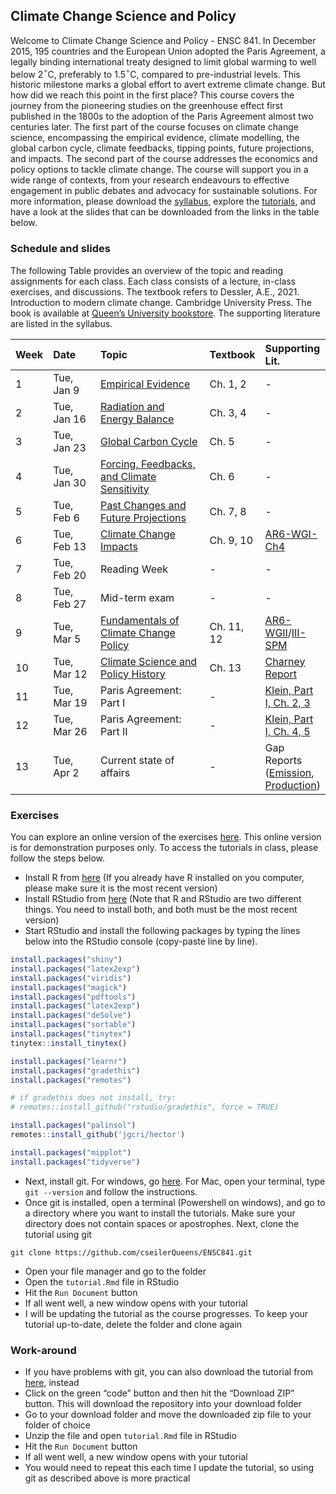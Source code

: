 ## Climate Change Science and Policy

Welcome to Climate Change Science and Policy - ENSC 841. In December 2015, 195 countries and the European Union adopted the Paris Agreement, a legally binding international treaty designed to limit global warming to well below 2$^\circ$C, preferably to 1.5$^\circ$C, compared to pre-industrial levels. This historic milestone marks a global effort to avert extreme climate change. But how did we reach this point in the first place? This course covers the journey from the pioneering studies on the greenhouse effect first published in the 1800s to the adoption of the Paris Agreement almost two centuries later. The first part of the course focuses on climate change science, encompassing the empirical evidence, climate modelling, the global carbon cycle, climate feedbacks, tipping points, future projections, and impacts. The second part of the course addresses the economics and policy options to tackle climate change. The course will support you in a wide range of contexts, from your research endeavours to effective engagement in public debates and advocacy for sustainable solutions. For more information, please download the [syllabus](https://drive.google.com/file/d/1vUuUg12YwXrV9h7bQcze_E3fofkN1ZZK/view?usp=sharing), explore the [tutorials](https://seiler-queensu.shinyapps.io/ENSC841/), and have a look at the slides that can be downloaded from the links in the table below.

### Schedule and slides

The following Table provides an overview of the topic and reading assignments for each class. Each class consists of a lecture, in-class exercises, and discussions. The textbook refers to Dessler, A.E., 2021. Introduction to modern climate change. Cambridge University Press. The book is available at [Queen's University bookstore](https://www.campusbookstore.com/textbooks/search-engine/results?Course=ENSC26469). The supporting literature are listed in the syllabus.

|Week | Date | Topic | Textbook | Supporting Lit.| 
|:-|:---|:--------|:---|:---|
|1 | Tue, Jan 9 | [Empirical Evidence](https://drive.google.com/file/d/1BjMNCDhA8oerO4PdTHx2ML7LtJOl5dyb/view?usp=sharing) | Ch. 1, 2 | - |
|2 | Tue, Jan 16 | [Radiation and Energy Balance](https://drive.google.com/file/d/17t3eTh9kdXogQD39GhlrQkQzAuRTtjSc/view?usp=sharing) | Ch. 3, 4 | - |
|3 | Tue, Jan 23 | [Global Carbon Cycle](https://drive.google.com/file/d/1Pk4hXrb4RYqAT-r_E2-NO0QgjglvPbPU/view?usp=sharing) | Ch. 5 | - |
|4 | Tue, Jan 30 | [Forcing, Feedbacks, and Climate Sensitivity](https://drive.google.com/file/d/19T_-KRQO0flkNyZzVGzd6aoND1no6IOG/view?usp=sharing) | Ch. 6 | - |
|5 | Tue, Feb 6 | [Past Changes and Future Projections](https://drive.google.com/file/d/16pEqDePpiuo4E-27IsZM2PW9vbamVKT4/view?usp=sharing) | Ch. 7, 8 | - |
|6 | Tue, Feb 13 | [Climate Change Impacts](https://drive.google.com/file/d/1SeBVIbtKQf32mkagtglaXhZFn9CGwGbs/view?usp=sharing) | Ch. 9, 10 | [AR6-WGI-Ch4](https://www.ipcc.ch/report/ar6/wg1/downloads/report/IPCC_AR6_WGI_Chapter04.pdf) |
|7 | Tue, Feb 20 | Reading Week | - | - |
|8 | Tue, Feb 27 | Mid-term exam | - | - |
|9 | Tue, Mar 5 | [Fundamentals of Climate Change Policy](https://drive.google.com/file/d/1EwhGbk-qCnCMvuocOOIg0PglVD_AZxap/view?usp=sharing) | Ch. 11, 12 | [AR6-WGII](https://www.ipcc.ch/report/ar6/wg2/downloads/report/IPCC_AR6_WGII_SummaryForPolicymakers.pdf)/[III-SPM](https://www.ipcc.ch/report/ar6/wg3/downloads/report/IPCC_AR6_WGIII_SummaryForPolicymakers.pdf) |
|10 | Tue, Mar 12 | [Climate Science and Policy History](https://drive.google.com/file/d/11_eUvu7_4VhQy807CYN1X8S7BNJ948Kk/view?usp=sharing) | Ch. 13 | [Charney Report](https://geosci.uchicago.edu/~archer/warming_papers/charney.1979.report.pdf) | 
|11 | Tue, Mar 19 | Paris Agreement: Part I | - | [Klein, Part I, Ch. 2, 3](https://ocul-qu.primo.exlibrisgroup.com/permalink/01OCUL_QU/r9dor2/alma9952454683605158) |
|12 | Tue, Mar 26 | Paris Agreement: Part II | - |[Klein, Part I, Ch. 4, 5](https://ocul-qu.primo.exlibrisgroup.com/permalink/01OCUL_QU/r9dor2/alma9952454683605158) |
|13 | Tue, Apr 2 | Current state of affairs | - | Gap Reports ([Emission](https://wedocs.unep.org/bitstream/handle/20.500.11822/43923/EGR2023_ESEN.pdf?sequence=10), [Production](https://productiongap.org/wp-content/uploads/2023/11/PGR2023_ExecSum_web.pdf)) |


### Exercises

You can explore an online version of the exercises [here](https://seiler-queensu.shinyapps.io/ENSC841/). This online version is for demonstration purposes only. To access the tutorials in class, please follow the steps below.

* Install R from [here](https://posit.co/download/rstudio-desktop/) (If you already have R installed on you computer, please make sure it is the most recent version)
* Install RStudio from [here](https://posit.co/download/rstudio-desktop/) (Note that R and RStudio are two different things. You need to install both, and both must be the most recent version)
* Start RStudio and install the following packages by typing the lines below into the RStudio console (copy-paste line by line).

```{r, echo = TRUE, eval=FALSE}
install.packages("shiny")
install.packages("latex2exp")
install.packages("viridis")
install.packages("magick")
install.packages("pdftools")
install.packages("latex2exp")
install.packages("deSolve")
install.packages("sortable")
install.packages("tinytex")
tinytex::install_tinytex()

install.packages("learnr")
install.packages("gradethis")
install.packages("remotes")

# if gradethis does not install, try:
# remotes::install_github("rstudio/gradethis", force = TRUE)

install.packages("palinsol")
remotes::install_github('jgcri/hector')

install.packages("mipplot")
install.packages("tidyverse")

```

* Next, install git. For windows, go [here](https://git-scm.com/download/win). For Mac, open your terminal, type ```git --version``` and follow the instructions.
* Once git is installed, open a terminal (Powershell on windows), and go to a directory where you want to install the tutorials. Make sure your directory does not contain spaces or apostrophes. Next, clone the tutorial using git 
```
git clone https://github.com/cseilerQueens/ENSC841.git
```
* Open your file manager and go to the folder 
* Open the ```tutorial.Rmd``` file in RStudio
* Hit the ```Run Document``` button
* If all went well, a new window opens with your tutorial
* I will be updating the tutorial as the course progresses. To keep your tutorial up-to-date, delete the folder and clone again

### Work-around
* If you have problems with git, you can also download the tutorial from [here](https://github.com/cseilerQueens/ENSC841), instead
* Click on the green "code" button and then hit the "Download ZIP" button. This will download the repository into your download folder
* Go to your download folder and move the downloaded zip file to your folder of choice
* Unzip the file and open ```tutorial.Rmd``` file in RStudio
* Hit the ```Run Document``` button
* If all went well, a new window opens with your tutorial
* You would need to repeat this each time I update the tutorial, so using git as described above is more practical

